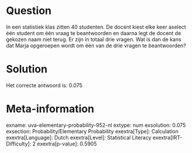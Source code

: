 Question
========

In een statistiek klas zitten 40 studenten. De docent kiest elke keer
aselect één student om één vraag te beantwoorden en daarna legt de
docent de gekozen naam niet terug. Er zijn in totaal drie vragen. Wat is
dan de kans dat Marja opgeroepen wordt om één van de drie vragen te
beantwoorden?

Solution
========

Het correcte antwoord is: 0.075

Meta-information
================
exname: uva-elementary-probability-952-nl
extype: num
exsolution: 0.075
exsection: Probability/Elementary Probability
exextra[Type]: Calculation
exextra[Language]: Dutch
exextra[Level]: Statistical Literacy
exextra[IRT-Difficulty]: 2
exextra[p-value]: 0.5905
